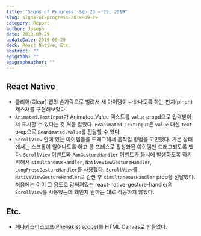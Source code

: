 ```yaml
---
title: "Signs of Progress: Sep 23 – 29, 2019"
slug: signs-of-progress-2019-09-29
category: Report
author: Joseph
date: 2019-09-29
updateDate: 2019-09-29
deck: React Native, Etc.
abstract: ""
epigraph: ""
epigraphAuthor: ""
---
```


## React Native

- 클리어(Clear) 앱의 손가락으로 벌려서 새 아이템이 나타나도록 하는 핀치(pinch) 제스쳐를 구현해보았다.
- `Animated.TextInput`가 Animated.Value 텍스트를 `value` propd으로 입력받아서 표시할 수 있다는 것 처음 알았다. `Reanimated.TextInput`은 `value` 대신 `text` prop으로 `Reanimated.Value`를 전달할 수 있다.
- `ScrollView` 안에 있는 아이템들을 드래그해서 움직일 방법을 고민했다. 기본 상태에서는 스크롤이 일어나도록 하고 롱 프레스로 활성화된 아이템만 드래그되도록 했다. `ScrollView` 이벤트와 `PanGestureHandler` 이벤트가 동시에 발생하도록 하기 위해서 `simultaneousHandler`, `NativeViewGestureHandler`, `LongPressGestureHandler`를 사용했다. `ScrollView`를 `NativeViewGestureHandler`로 감싼 후 `simultaneousHandler` prop을 전달했다. 처음에는 이미 그 용도로 감싸져있는 react-native-gesture-handler의 `ScrollView`를 사용했는데 왜인지 원하는 대로 작동하지 않았다.

## Etc.

- [페나키스티스코프(Phenakistiscope)](/phenakistiscope-magical-animation/)를 HTML Canvas로 만들었다.